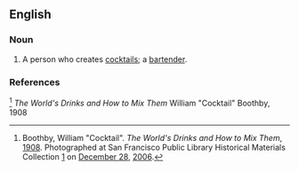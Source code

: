 == English ==

===Noun===

# A person who creates [[cocktails]]; a [[bartender]].

===References===
<ref name="Boothby">Boothby, William "Cocktail". ''The World's Drinks and How to Mix Them'', [[1908]]. Photographed at San Francisco Public Library Historical Materials Collection [http://flickr.com/photos/joegratz/336862865/in/photostream/] on [[December 28]], [[2006]].</ref> ''The World's Drinks and How to Mix Them'' William "Cocktail" Boothby, 1908